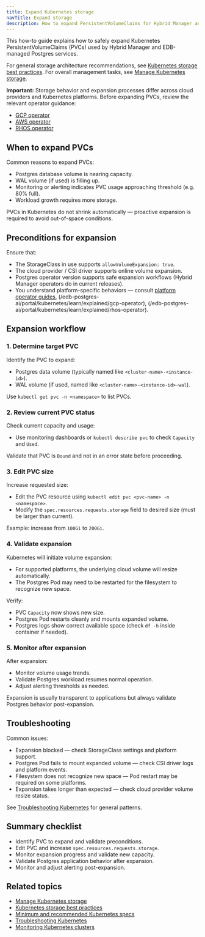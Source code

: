 ```yaml
---
title: Expand Kubernetes storage
navTitle: Expand storage
description: How to expand PersistentVolumeClaims for Hybrid Manager and managed Postgres services on Kubernetes.
---
```


This how-to guide explains how to safely expand Kubernetes PersistentVolumeClaims (PVCs) used by Hybrid Manager and EDB-managed Postgres services.

For general storage architecture recommendations, see [Kubernetes storage best practices](/edb-postgres-ai/portal/kubernetes/learn/explained/hybrid-manager/k8s-storage-best-practices).
For overall management tasks, see [Manage Kubernetes storage](./manage-kubernetes-storage).

**Important:** Storage behavior and expansion processes differ across cloud providers and Kubernetes platforms.
Before expanding PVCs, review the relevant operator guidance:

- [GCP operator](/edb-postgres-ai/portal/kubernetes/learn/explained/gcp-operator)
- [AWS operator](/edb-postgres-ai/portal/kubernetes/learn/explained/aws-operator)
- [RHOS operator](/edb-postgres-ai/portal/kubernetes/learn/explained/rhos-operator)

## When to expand PVCs

Common reasons to expand PVCs:

- Postgres database volume is nearing capacity.
- WAL volume (if used) is filling up.
- Monitoring or alerting indicates PVC usage approaching threshold (e.g. 80% full).
- Workload growth requires more storage.

PVCs in Kubernetes do not shrink automatically — proactive expansion is required to avoid out-of-space conditions.

## Preconditions for expansion

Ensure that:

- The StorageClass in use supports `allowVolumeExpansion: true`.
- The cloud provider / CSI driver supports online volume expansion.
- Postgres operator version supports safe expansion workflows (Hybrid Manager operators do in current releases).
- You understand platform-specific behaviors — consult [platform operator guides](/edb-postgres-ai/portal/kubernetes/learn/explained/aws-operator), (/edb-postgres-ai/portal/kubernetes/learn/explained/gcp-operator), (/edb-postgres-ai/portal/kubernetes/learn/explained/rhos-operator).

## Expansion workflow

### 1. Determine target PVC

Identify the PVC to expand:

- Postgres data volume (typically named like `<cluster-name>-<instance-id>`).
- WAL volume (if used, named like `<cluster-name>-<instance-id>-wal`).

Use `kubectl get pvc -n <namespace>` to list PVCs.

### 2. Review current PVC status

Check current capacity and usage:

- Use monitoring dashboards or `kubectl describe pvc` to check `Capacity` and `Used`.

Validate that PVC is `Bound` and not in an error state before proceeding.

### 3. Edit PVC size

Increase requested size:

- Edit the PVC resource using `kubectl edit pvc <pvc-name> -n <namespace>`.
- Modify the `spec.resources.requests.storage` field to desired size (must be larger than current).

Example: increase from `100Gi` to `200Gi`.

### 4. Validate expansion

Kubernetes will initiate volume expansion:

- For supported platforms, the underlying cloud volume will resize automatically.
- The Postgres Pod may need to be restarted for the filesystem to recognize new space.

Verify:

- PVC `Capacity` now shows new size.
- Postgres Pod restarts cleanly and mounts expanded volume.
- Postgres logs show correct available space (check `df -h` inside container if needed).

### 5. Monitor after expansion

After expansion:

- Monitor volume usage trends.
- Validate Postgres workload resumes normal operation.
- Adjust alerting thresholds as needed.

Expansion is usually transparent to applications but always validate Postgres behavior post-expansion.

## Troubleshooting

Common issues:

- Expansion blocked — check StorageClass settings and platform support.
- Postgres Pod fails to mount expanded volume — check CSI driver logs and platform events.
- Filesystem does not recognize new space — Pod restart may be required on some platforms.
- Expansion takes longer than expected — check cloud provider volume resize status.

See [Troubleshooting Kubernetes](/portal/kubernetes/learn/how-to/troubleshooting-on-kubernetes) for general patterns.

## Summary checklist

- Identify PVC to expand and validate preconditions.
- Edit PVC and increase `spec.resources.requests.storage`.
- Monitor expansion progress and validate new capacity.
- Validate Postgres application behavior after expansion.
- Monitor and adjust alerting post-expansion.

## Related topics

- [Manage Kubernetes storage](./manage-kubernetes-storage)
- [Kubernetes storage best practices](/edb-postgres-ai/portal/kubernetes/learn/explained/hybrid-manager/k8s-storage-best-practices)
- [Minimum and recommended Kubernetes specs](/edb-postgres-ai/portal/kubernetes/learn/explained/hybrid-manager/minimum-recommended-k8s-specs)
- [Troubleshooting Kubernetes](./troubleshooting-on-kubernetes)
- [Monitoring Kubernetes clusters](./monitor-kubernetes-cluster)
